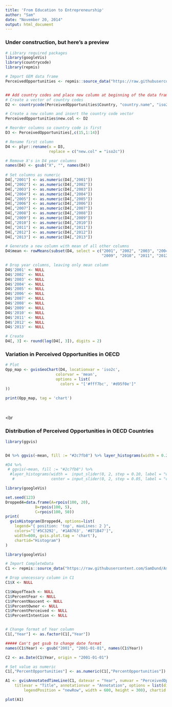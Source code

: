 ```yaml
---
title: 'From Education to Entrepreneurship'
author: "Sam"
date: "November 20, 2014"
output: html_document
---
```


### Under construction, but here's a preview

```r

# Library required packages
library(googleVis)
library(countrycode)
library(repmis)

# Import GEM data frame
PerceivedOpportunities <- repmis::source_data("https://raw.githubusercontent.com/SamDund/Assign2Education/master/GEMData/PerceivedOpportunities.csv", header = TRUE, cache = FALSE, na.strings = "-")


## Add country codes and place new column at beginning of the data frame
# Create a vector of country codes
D2 <- countrycode(PerceivedOpportunities$Country, "country.name", "iso2c")

# Create a new column and insert the country code vector
PerceivedOpportunities$new.col <- D2

# Reorder columns so country code is first
D3 <- PerceivedOpportunities[,c(15,1:14)]

# Rename first column
D4 <- plyr::rename(x = D3, 
                   replace = c("new.col" = "iso2c"))

# Remove X's in D4 year columns
names(D4) <- gsub("X", "", names(D4))                    
  
# Set columns as numeric
D4[,"2001"] <- as.numeric(D4[,"2001"])
D4[,"2002"] <- as.numeric(D4[,"2002"])
D4[,"2003"] <- as.numeric(D4[,"2003"])
D4[,"2004"] <- as.numeric(D4[,"2004"])
D4[,"2005"] <- as.numeric(D4[,"2005"])
D4[,"2006"] <- as.numeric(D4[,"2006"])
D4[,"2007"] <- as.numeric(D4[,"2007"])
D4[,"2008"] <- as.numeric(D4[,"2008"])
D4[,"2009"] <- as.numeric(D4[,"2009"])
D4[,"2010"] <- as.numeric(D4[,"2010"])
D4[,"2011"] <- as.numeric(D4[,"2011"])
D4[,"2012"] <- as.numeric(D4[,"2012"])
D4[,"2013"] <- as.numeric(D4[,"2013"])

# Generate a new column with mean of all other columns
D4$mean <- rowMeans(subset(D4, select = c("2001", "2002", "2003", "2004", "2005", "2006", "2007", "2008",
                                          "2009", "2010", "2011", "2012", "2013")), na.rm = TRUE)

# Drop year columns, leaving only mean column
D4$'2001' <- NULL
D4$'2002' <- NULL
D4$'2003' <- NULL
D4$'2004' <- NULL
D4$'2005' <- NULL
D4$'2006' <- NULL
D4$'2007' <- NULL
D4$'2008' <- NULL
D4$'2009' <- NULL
D4$'2010' <- NULL
D4$'2011' <- NULL
D4$'2012' <- NULL
D4$'2013' <- NULL

# Create 
D4[, 3] <- round(log(D4[, 3]), digits = 2)
```


### Variation in Perceived Opportunities in OECD
```r
# Plot
Opp_map <- gvisGeoChart(D4, locationvar = 'iso2c',
                      colorvar = 'mean',
                      options = list(
                        colors = "['#fff7bc', '#d95f0e']"
))

print(Opp_map, tag = 'chart')

```

<br>


<br

### Distribution of Perceived Opportunities in OECD Countries

```r
library(ggvis)


D4 %>% ggvis(~mean, fill := "#2c7fb8") %>% layer_histograms(width = 0.2)

#D4 %>% 
 # ggvis(~mean, fill := "#2c7fb8") %>% 
  #layer_histograms(width =  input_slider(0, 2, step = 0.10, label = "width"),
   #                center = input_slider(0, 2, step = 0.05, label = "center"))

```

```r
library(googleVis)

set.seed(123)
Dropped4=data.frame(A=rpois(100, 20),
             B=rpois(100, 5),
             C=rpois(100, 50))
print( 
  gvisHistogram(Dropped4, options=list(
    legend="{ position: 'top', maxLines: 2 }",
    colors="['#5C3292', '#1A8763', '#871B47']",
    width=600, gvis.plot.tag = 'chart'),
    chartid="Histogram")
)
```

```r
library(googleVis)

# Import CompleteData
C1 <- repmis::source_data("https://raw.githubusercontent.com/SamDund/Assign2Education/master/GEMData/CompleteData.csv", stringsAsFactors = TRUE)

# Drop unecessary column in C1
C1$X <- NULL

C1$WayofTeach <- NULL
C1$PercentFear <- NULL
C1$PercentNascent <- NULL
C1$PercentOwner <- NULL
C1$PercentPerceived <- NULL
C1$PercentIntention <- NULL


# Change format of Year column
C1[,"Year"] <- as.factor(C1[,"Year"])

##### Can't get gsub to change date format
names(C1$Year) <- gsub("2001", "2001-01-01", names(C1$Year))  

C2 <- as.Date(C1$Year, origin = "2001-01-01")

# Set value as numeric
C1[,"PercentOpportunities"] <- as.numeric(C1[,"PercentOpportunities"])

A1 <- gvisAnnotatedTimeLine(C1, datevar = "Year", numvar = "PerceivedOpportunities", idvar = "Country", 
    titlevar = "Title", annotationvar = "Annotation", options = list(displayAnnotations = TRUE, 
        legendPosition = "newRow", width = 600, height = 300), chartid = "ATL")

plot(A1)
```